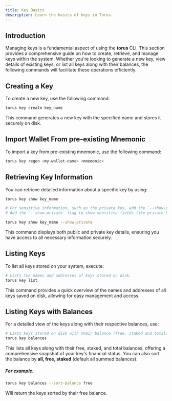 ```yaml
---
title: Key Basics
description: Learn the basics of keys in Torus.
---
```


## Introduction

Managing keys is a fundamental aspect of using the **torus** CLI. This section provides a comprehensive guide on how to create, retrieve, and manage keys within the system. Whether you're looking to generate a new key, view details of existing keys, or list all keys along with their balances, the following commands will facilitate these operations efficiently.

## Creating a Key

To create a new key, use the following command:

```sh
torus key create key_name
```

This command generates a new key with the specified name and stores it securely on disk.

## Import Wallet From pre-existing Mnemonic

To import a key from pre-existing mnemonic, use the following command:

```bash
torus key regen <my-wallet-name> <mnemonic>
```

## Retrieving Key Information

You can retrieve detailed information about a specific key by using:

```sh
torus key show key_name

# For sensitive information, such as the private key, add the `--show-private` flag:
# Add the `--show-private` flag to show sensitive fields like private key.

torus key show key_name --show-private
```

This command displays both public and private key details, ensuring you have access to all necessary information securely.

## Listing Keys

To list all keys stored on your system, execute:

```sh
# Lists the names and addresses of keys stored on disk.
torus key list
```

This command provides a quick overview of the names and addresses of all keys saved on disk, allowing for easy management and access.

## Listing Keys with Balances

For a detailed view of the keys along with their respective balances, use:

```bash
# Lists keys stored on disk with their balance (free, staked and total).
torus key balances
```

This lists all keys along with their free, staked, and total balances, offering a comprehensive snapshot of your key's financial status.
You can also sort the balance by **all, free, staked** (default all summed balances).

##### For example:

```bash
torus key balances --sort-balance free
```

Will return the keys sorted by their free balance.